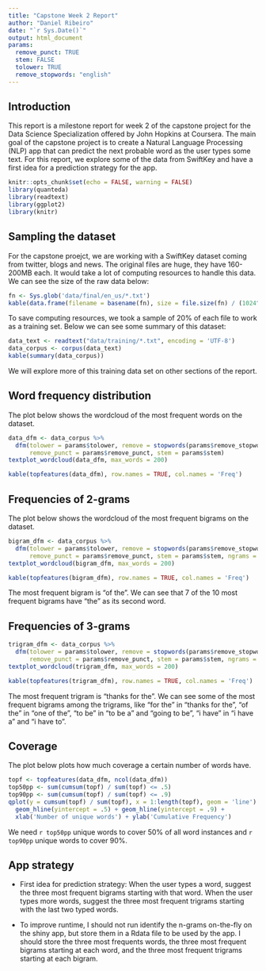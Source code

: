 ```yaml
---
title: "Capstone Week 2 Report"
author: "Daniel Ribeiro"
date: "`r Sys.Date()`"
output: html_document
params:
  remove_punct: TRUE
  stem: FALSE
  tolower: TRUE
  remove_stopwords: "english"
---
```


## Introduction

This report is a milestone report for week 2 of the capstone project for the
Data Science Specialization offered by John Hopkins at Coursera.
The main goal of the capstone project is to create a Natural Language Processing
(NLP) app that can predict the next probable word as the user types some text.
For this report, we explore some of the data from SwiftKey and have a first idea
for a prediction strategy for the app.

```r
knitr::opts_chunk$set(echo = FALSE, warning = FALSE)
library(quanteda)
library(readtext)
library(ggplot2)
library(knitr)
```

## Sampling the dataset

For the capstone proejct, we are working with a SwiftKey dataset coming from
twitter, blogs and news. The original files are huge, they have 160-200MB each. 
It would take a lot of computing resources to handle this data. We can see the
size of the raw data below:

```r
fn <- Sys.glob('data/final/en_us/*.txt')
kable(data.frame(filename = basename(fn), size = file.size(fn) / (1024^2)))
```

To save computing resources, we took a sample of 20% of each file to work as a 
training set. Below we can see some summary of this dataset:

```r
data_text <- readtext("data/training/*.txt", encoding = 'UTF-8')
data_corpus <- corpus(data_text)
kable(summary(data_corpus))
```

We will explore more of this training data set on other sections of the report.


## Word frequency distribution

The plot below shows the wordcloud of the most frequent words on the dataset.

```r
data_dfm <- data_corpus %>%
  dfm(tolower = params$tolower, remove = stopwords(params$remove_stopwords),
      remove_punct = params$remove_punct, stem = params$stem)
textplot_wordcloud(data_dfm, max_words = 200)
```
```r
kable(topfeatures(data_dfm), row.names = TRUE, col.names = 'Freq')
```


## Frequencies of 2-grams

The plot below shows the wordcloud of the most frequent bigrams on the dataset.

```r
bigram_dfm <- data_corpus %>%
  dfm(tolower = params$tolower, remove = stopwords(params$remove_stopwords),
      remove_punct = params$remove_punct, stem = params$stem, ngrams = 2)
textplot_wordcloud(bigram_dfm, max_words = 200)
```
```r
kable(topfeatures(bigram_dfm), row.names = TRUE, col.names = 'Freq')
```

The most frequent bigram is "of the". We can see that 7 of the 10 most frequent
bigrams have "the" as its second word.

## Frequencies of 3-grams
```r
trigram_dfm <- data_corpus %>%
  dfm(tolower = params$tolower, remove = stopwords(params$remove_stopwords),
      remove_punct = params$remove_punct, stem = params$stem, ngrams = 3)
textplot_wordcloud(trigram_dfm, max_words = 200)
```
```r
kable(topfeatures(trigram_dfm), row.names = TRUE, col.names = 'Freq')
```

The most frequent trigram is "thanks for the". We can see some of the most
frequent bigrams among the trigrams, like "for the" in "thanks for the", 
"of the" in "one of the", "to be" in "to be a" and "going to be", "i have" in
"i have a" and "i have to". 

## Coverage

The plot below plots how much coverage a certain number of words have.

```r
topf <- topfeatures(data_dfm, ncol(data_dfm))
top50pp <- sum(cumsum(topf) / sum(topf) <= .5)
top90pp <- sum(cumsum(topf) / sum(topf) <= .9)
qplot(y = cumsum(topf) / sum(topf), x = 1:length(topf), geom = 'line') +
  geom_hline(yintercept = .5) + geom_hline(yintercept = .9) +
  xlab('Number of unique words') + ylab('Cumulative Frequency')
```

We need `r top50pp` unique words to cover 50% of all word instances and 
`r top90pp` unique words to cover 90%.



## App strategy

- First idea for prediction strategy: When the user types a word, suggest the three 
most frequent bigrams starting with that word. When the user types more words, 
suggest the three most frequent trigrams starting with the last two typed words.

- To improve runtime, I should not run identify the n-grams on-the-fly on the
shiny app, but store them in a Rdata file to be used by the app. I should store
the three most frequents words, the three most frequent bigrams starting at each
word, and the three most frequent trigrams starting at each bigram.

